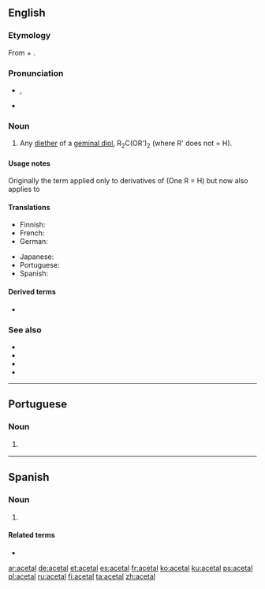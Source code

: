 {{also|Acetal|acétal}}
==English==
{{wikipedia}}

===Etymology===
From {{m|en|acetic|acet(ic)}} + {{m|en|alcohol|al(cohol)}}.

===Pronunciation===
* {{enPR|ăsʹĭtăl'}}, {{IPA|/ˈæsɪˌtæl/|lang=en}}
* {{audio|en-us-acetal.ogg|Audio (US)|lang=en}}

===Noun===
{{en-noun}}

# {{lb|en|organic chemistry}} Any [[diether]] of a [[geminal diol]], R<sub>2</sub>C(OR')<sub>2</sub> (where R' does not = H).

====Usage notes====
Originally the term applied only to derivatives of {{m|en|aldehyde|aldehydes}} (One R = H) but now also applies to {{m|en|ketone|ketones}}

====Translations====
{{trans-top|any diether of a geminal diol}}
* Finnish: {{t|fi|asetaali}}
* French: {{t+|fr|acétal|m}}
* German: {{t+|de|Acetal|n}}
{{trans-mid}}
* Japanese: {{t|ja|アセタール|tr=asetāru|sc=Jpan}}
* Portuguese: {{t|pt|acetal|m}}
* Spanish: {{t+|es|acetal|m}}
{{trans-bottom}}

====Derived terms====
* {{l|en|spiroacetal}}

===See also===
* {{l|en|acetonide}}
* {{l|en|acylal}}
* {{l|en|hemiacetal}}
* {{l|en|ketal}}

----

==Portuguese==

===Noun===
{{pt-noun|m}}

# {{lb|pt|organic chemistry}} {{l|en|acetal}} {{gloss|any diether of a geminal diol}}

----

==Spanish==
{{wikipedia|lang=es}}

===Noun===
{{es-noun|m|es}}

# {{lb|es|organic chemistry}} {{l|en|acetal}}

====Related terms====
* {{l|es|cetal}}

[[ar:acetal]]
[[de:acetal]]
[[et:acetal]]
[[es:acetal]]
[[fr:acetal]]
[[ko:acetal]]
[[ku:acetal]]
[[ps:acetal]]
[[pl:acetal]]
[[ru:acetal]]
[[fi:acetal]]
[[ta:acetal]]
[[zh:acetal]]